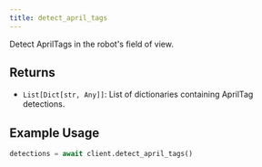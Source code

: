 ```yaml
---
title: detect_april_tags
---
```


Detect AprilTags in the robot's field of view.

## Returns

- `List[Dict[str, Any]]`: List of dictionaries containing AprilTag detections.

## Example Usage

```python
detections = await client.detect_april_tags()
``` 